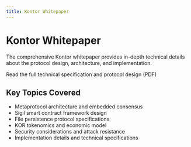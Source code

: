 ```yaml
---
title: Kontor Whitepaper
---
```


# Kontor Whitepaper

The comprehensive Kontor whitepaper provides in-depth technical details about the protocol design, architecture, and implementation.

<Card title="Download Kontor Whitepaper" icon="file-pdf" href="/docs/kontor/resources/2025-08-30_kontor-whitepaper.pdf">
  Read the full technical specification and protocol design (PDF)
</Card>

## Key Topics Covered

- Metaprotocol architecture and embedded consensus
- Sigil smart contract framework design
- File persistence protocol specifications
- KOR tokenomics and economic model
- Security considerations and attack resistance
- Implementation details and technical specifications
